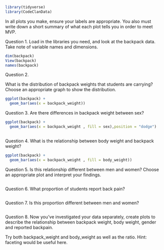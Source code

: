 ```r
library(tidyverse)
library(CodeClanData)
```

In all plots you make, ensure your labels are appropriate. You also must write down a short summary of what each plot tells you in order to meet MVP.

Question 1.
Load in the libraries you need, and look at the backpack data. Take note of variable names and dimensions.

```r
dim(backpack)
View(backpack)
names(backpack)
```

Question 2.

What is the distribution of backpack weights that students are carrying? Choose an appropriate graph to show the distribution.

```r
ggplot(backpack) +
  geom_bar(aes(x = backpack_weight))
```


Question 3.
Are there differences in backpack weight between sex?
```r
ggplot(backpack) +
  geom_bar(aes(x = backpack_weight , fill = sex),position = "dodge") 
  
```

Question 4.
What is the relationship between body weight and backpack weight?
```r
ggplot(backpack) +
  geom_bar(aes(x = backpack_weight , fill = body_weight)) 
```


Question 5.
Is this relationship different between men and women? Choose an appropriate plot and interpret your findings.
```r

```

Question 6.
What proportion of students report back pain?
```r

```


Question 7.
Is this proportion different between men and women?
```r

```


Question 8.
Now you’ve investigated your data separately, create plots to describe the relationship between backpack weight, body weight, gender and reported backpain.

Try both backpack_weight and body_weight as well as the ratio.
Hint: faceting would be useful here.
```r

```


